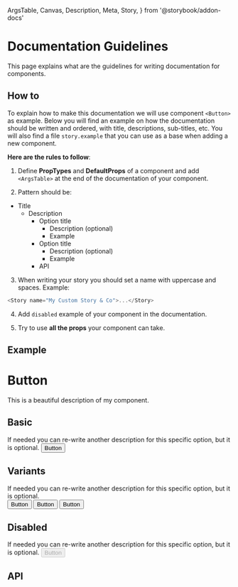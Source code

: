   ArgsTable,
  Canvas,
  Description,
  Meta,
  Story,
} from '@storybook/addon-docs'

<Meta title="Documentation Guidelines" />

# Documentation Guidelines

<Description>
  This page explains what are the guidelines for writing documentation for
  components.
</Description>

## How to

To explain how to make this documentation we will use component `<Button>` as example.
Below you will find an example on how the documentation should be written and ordered, with title, descriptions,
sub-titles, etc. You will also find a file `story.example` that you can use as a base when adding a new component.

**Here are the rules to follow**:

1. Define **PropTypes** and **DefaultProps** of a component and add `<ArgsTable>` at the end of the documentation of your component.

2. Pattern should be:

- Title
  - Description
    - Option title
      - Description (optional)
      - Example
    - Option title
      - Description (optional)
      - Example
    - API

3. When writing your story you should set a name with uppercase and spaces. Example:

```js
<Story name="My Custom Story & Co">...</Story>
```

4. Add `disabled` example of your component in the documentation.

5. Try to use **all the props** your component can take.

## Example

# Button

<Description of={Button}>
  This is a beautiful description of my component.
</Description>

## Basic

<Description>
  If needed you can re-write another description for this specific option, but
  it is optional.
</Description>

<Canvas>
  <Story name="Basic">
    <Button>Button</Button>
  </Story>
</Canvas>

## Variants

<Description>
  If needed you can re-write another description for this specific option, but
  it is optional.
</Description>

<Canvas>
  <Story name="Variant">
    <div style={{ display: 'flex', gap: 16 }}>
      <Button variant="primary">Button</Button>
      <Button variant="success">Button</Button>
      <Button variant="warning">Button</Button>
    </div>
  </Story>
</Canvas>

## Disabled

<Description>
  If needed you can re-write another description for this specific option, but
  it is optional.
</Description>

<Canvas>
  <Story name="Disabled">
    <Button disabled>Button</Button>
  </Story>
</Canvas>

## API

<ArgsTable of={Button} />

